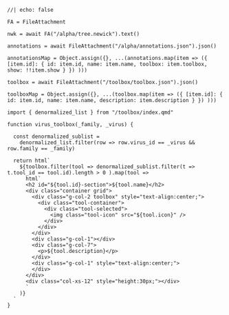```ojs
//| echo: false

FA = FileAttachment

nwk = await FA("/alpha/tree.newick").text()

annotations = await FileAttachment("/alpha/annotations.json").json()

annotationsMap = Object.assign({}, ...(annotations.map(item => ({ [item.id]: { id: item.id, name: item.name, toolbox: item.toolbox, show: !!item.show } }) )))

toolbox = await FileAttachment("/toolbox/toolbox.json").json()

toolboxMap = Object.assign({}, ...(toolbox.map(item => ({ [item.id]: { id: item.id, name: item.name, description: item.description } }) )))

import { denormalized_list } from "/toolbox/index.qmd"

function virus_toolbox(_family, _virus) {

  const denormalized_sublist =
    denormalized_list.filter(row => row.virus_id == _virus && row.family == _family)
 
  return html`
    ${toolbox.filter(tool => denormalized_sublist.filter(t => t.tool_id == tool.id).length > 0 ).map(tool => 
      html`
      <h2 id="${tool.id}-section">${tool.name}</h2>
      <div class="container grid">
        <div class="g-col-2 toolbox" style="text-align:center;">
          <div class="tool-container">
            <div class="tool-selected">
              <img class="tool-icon" src="${tool.icon}" />
            </div>
          </div>
        </div>
        <div class="g-col-1"></div>
        <div class="g-col-7">
          <p>${tool.description}</p>
        </div>
        <div class="g-col-1" style="text-align:center;">
        </div>
      </div>
      <div class="col-xs-12" style="height:30px;"></div>
      `
    )}
  `
}

```
